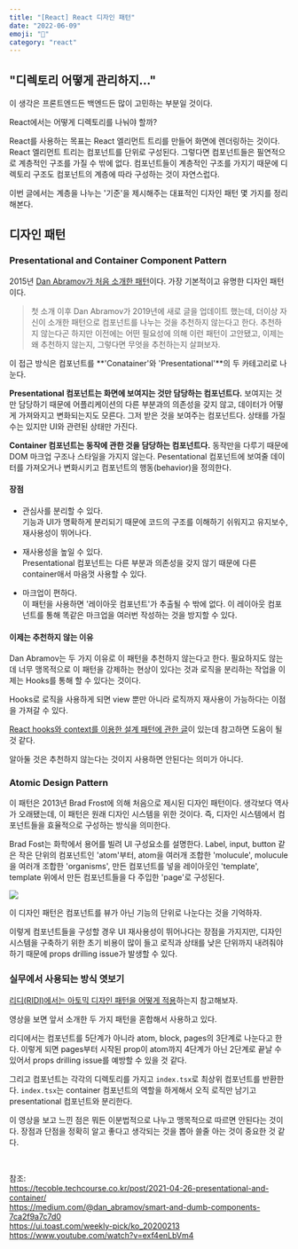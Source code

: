```yaml
---
title: "[React] React 디자인 패턴"
date: "2022-06-09"
emoji: "🚧"
category: "react"
---
```


## "디렉토리 어떻게 관리하지..."
이 생각은 프론트엔드든 백엔드든 많이 고민하는 부분일 것이다.

React에서는 어떻게 디렉토리를 나눠야 할까?

React를 사용하는 목표는 React 엘리먼트 트리를 만들어 화면에 렌더링하는 것이다.
React 엘리먼트 트리는 컴포넌트를 단위로 구성된다.
그렇다면 컴포넌트들은 필연적으로 계층적인 구조를 가질 수 밖에 없다.
컴포넌트들이 계층적인 구조를 가지기 때문에 디렉토리 구조도 컴포넌트의 계층에 따라 구성하는 것이 자연스럽다.

이번 글에서는 계층을 나누는 '기준'을 제시해주는 대표적인 디자인 패턴 몇 가지를 정리해본다.

## 디자인 패턴
### Presentational and Container Component Pattern
2015년 [Dan Abramov가 처음 소개한 패턴](https://medium.com/@dan_abramov/smart-and-dumb-components-7ca2f9a7c7d0)이다.
가장 기본적이고 유명한 디자인 패턴이다.

> 첫 소개 이후 Dan Abramov가 2019년에 새로 글을 업데이트 했는데, 더이상 자신이 소개한 패턴으로 컴포넌트를 나누는 것을 추천하지 않는다고 한다.
> 추천하지 않는다곤 하지만 이전에는 어떤 필요성에 의해 이런 패턴이 고안됐고, 이제는 왜 추천하지 않는지, 그렇다면 무엇을 추천하는지 살펴보자.

이 접근 방식은 컴포넌트를 **'Conatainer'와 'Presentational'**의 두 카테고리로 나눈다.

**Presentational 컴포넌트는 화면에 보여지는 것만 담당하는 컴포넌트다.**
보여지는 것만 담당하기 때문에 어플리케이션의 다른 부분과의 의존성을 갖지 않고, 데이터가 어떻게 가져와지고 변화되는지도 모른다.
그저 받은 것을 보여주는 컴포넌트다. 상태를 가질 수는 있지만 UI와 관련된 상태만 가진다.

**Container 컴포넌트는 동작에 관한 것을 담당하는 컴포넌트다.**
동작만을 다루기 때문에 DOM 마크업 구조나 스타일을 가지지 않는다.
Pesentational 컴포넌트에 보여줄 데이터를 가져오거나 변화시키고 컴포넌트의 행동(behavior)을 정의한다.

#### 장점
- 관심사를 분리할 수 있다.  
    기능과 UI가 명확하게 분리되기 때문에 코드의 구조를 이해하기 쉬워지고 유지보수, 재사용성이 뛰어나다.

- 재사용성을 높일 수 있다.  
    Presentational 컴포넌트는 다른 부분과 의존성을 갖지 않기 때문에 다른 container애서 마음껏 사용할 수 있다.

- 마크업이 편하다.  
    이 패턴을 사용하면 '레이아웃 컴포넌트'가 추출될 수 밖에 없다. 이 레이아웃 컴포넌트를 통해 똑같은 마크업을 여러번 작성하는 것을 방지할 수 있다.

#### 이제는 추천하지 않는 이유
Dan Abramov는 두 가지 이유로 이 패턴을 추천하지 않는다고 한다.
필요하지도 않는데 너무 맹목적으로 이 패턴을 강제하는 현상이 있다는 것과 로직을 분리하는 작업을 이제는 Hooks를 통해 할 수 있다는 것이다.

Hooks로 로직을 사용하게 되면 view 뿐만 아니라 로직까지 재사용이 가능하다는 이점을 가져갈 수 있다.

[React hooks와 context를 이용한 설계 패턴에 관한 글](https://www.huskyhoochu.com/react-pattern-hooks-and-contexts/)이 있는데 참고하면 도움이 될 것 같다.

알아둘 것은 추천하지 않는다는 것이지 사용하면 안된다는 의미가 아니다.

### Atomic Design Pattern
이 패턴은 2013년 Brad Frost에 의해 처음으로 제시된 디자인 패턴이다. 생각보다 역사가 오래됐는데, 이 패턴은 원래 디자인 시스템을 위한 것이다.
즉, 디자인 시스템에서 컴포넌트들을 효율적으로 구성하는 방식을 의미한다. 

Brad Fost는 화학에서 용어를 빌려 UI 구성요소를 설명한다.
Label, input, button 같은 작은 단위의 컴포넌트인 'atom'부터,
atom을 여러개 조합한 'molucule', molucule을 여러개 조합한 'organisms',
만든 컴포넌트를 넣을 레이아웃인 'template', template 위에서 만든 컴포넌트들을 다 주입한 'page'로 구성된다.

<img src="https://3xyh3sqxv063a8xzo5uk2zn1-wpengine.netdna-ssl.com/wp-content/uploads/2019/10/gif.gif" />

이 디자인 패턴은 컴포넌트를 뷰가 아닌 기능의 단위로 나눈다는 것을 기억하자.

이렇게 컴포넌트들을 구성할 경우 UI 재사용성이 뛰어나다는 장점을 가지지만, 디자인 시스템을 구축하기 위한 초기 비용이 많이 들고
로직과 상태를 낮은 단위까지 내려줘야 하기 때문에 props drilling issue가 발생할 수 있다.

### 실무에서 사용되는 방식 엿보기
[리디(RIDI)에서는 아토믹 디자인 패턴을 어떻게 적용](https://www.youtube.com/watch?v=exf4enLbVm4)하는지 참고해보자.

영상을 보면 앞서 소개한 두 가지 패턴을 혼합해서 사용하고 있다.

리디에서는 컴포넌트를 5단계가 아니라 atom, block, pages의 3단계로 나눈다고 한다.
이렇게 되면 pages부터 시작된 prop이 atom까지 4단계가 아닌 2단계로 끝날 수 있어서 props drilling issue를 예방할 수 있을 것 같다.

그리고 컴포넌트는 각각의 디렉토리를 가지고 `index.tsx`로 최상위 컴포넌트를 반환한다.
`index.tsx`는 container 컴포넌트의 역할을 하게해서 오직 로직만 남기고 presentational 컴포넌트와 분리한다.

이 영상을 보고 느낀 점은 뭐든 이분법적으로 나누고 맹목적으로 따르면 안된다는 것이다.
장점과 단점을 정확히 알고 좋다고 생각되는 것을 뽑아 쓸줄 아는 것이 중요한 것 같다.

<br/>

참조:  
<https://tecoble.techcourse.co.kr/post/2021-04-26-presentational-and-container/>  
<https://medium.com/@dan_abramov/smart-and-dumb-components-7ca2f9a7c7d0>  
<https://ui.toast.com/weekly-pick/ko_20200213>  
<https://www.youtube.com/watch?v=exf4enLbVm4>  